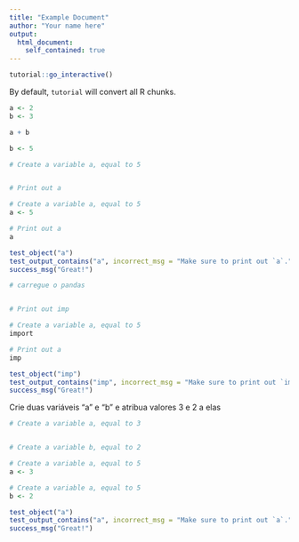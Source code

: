 ```yaml
---
title: "Example Document"
author: "Your name here"
output:
  html_document:
    self_contained: true
---
```


```r
tutorial::go_interactive()
```

By default, `tutorial` will convert all R chunks.

```r
a <- 2
b <- 3

a + b
```




```r
b <- 5
```

```r
# Create a variable a, equal to 5


# Print out a

```

```r
# Create a variable a, equal to 5
a <- 5

# Print out a
a
```

```r
test_object("a")
test_output_contains("a", incorrect_msg = "Make sure to print out `a`.")
success_msg("Great!")
```




```r

# carregue o pandas


# Print out imp


```

```r
# Create a variable a, equal to 5
import

# Print out a
imp
```

```r
test_object("imp")
test_output_contains("imp", incorrect_msg = "Make sure to print out `imp`.")
success_msg("Great!")
```


Crie duas variáveis "a" e "b" e atribua valores 3 e 2 a elas

```r
# Create a variable a, equal to 3


# Create a variable b, equal to 2

```

```r
# Create a variable a, equal to 5
a <- 3

# Create a variable a, equal to 5
b <- 2

```

```r
test_object("a")
test_output_contains("a", incorrect_msg = "Make sure to print out `a`.")
success_msg("Great!")
```

